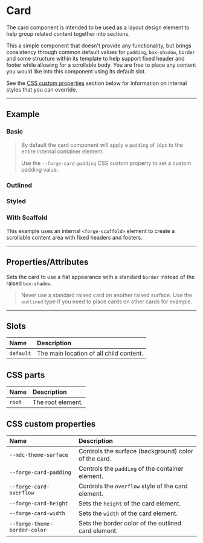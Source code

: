 
<PageSection>

# Card

The card component is intended to be used as a layout design element to help group related content together into sections.

This a simple component that doesn't provide any functionality, but brings consistency through common default values for `padding`, `box-shadow`, `border` and some
structure within its template to help support fixed header and footer while allowing for a scrollable body. You are free to place any content you would like into this
component using its default slot.

See the [CSS custom properties](#css-custom-properties) section below for information on internal styles that you can override.

</PageSection>

---

<PageSection>

## Example

### Basic

<LiveDemo fullWidth layout="column" dense={false} padded={false} codeHtml={CardDefaultCodeHtml()}>
  <LiveDemoStage>
    <CardDemo />
  </LiveDemoStage>
</LiveDemo>

> By default the card component will apply a `padding` of `16px` to the entire internal container element.
>
> Use the `--forge-card-padding` CSS custom property to set a custom padding value.

### Outlined

<LiveDemo fullWidth layout="column" dense={false} padded={false} codeHtml={CardOutlinedCodeHtml()}>
  <LiveDemoStage>
    <CardDemo outlined />
  </LiveDemoStage>
</LiveDemo>

### Styled

<LiveDemo fullWidth layout="column" dense={false} padded={false} codeHtml={CardStyledCodeHtml()} codeScss={CardStyledCodeScss()}>
  <LiveDemoStage>
    <StyledDemo />
  </LiveDemoStage>
</LiveDemo>

### With Scaffold

This example uses an internal `<forge-scaffold>` element to create a scrollable content area with fixed headers and footers.

<LiveDemo fullWidth layout="column" dense={false} padded={false} codeHtml={CardScaffoldCodeHtml()} codeScss={CardScaffoldCodeScss()}>
  <LiveDemoStage>
    <ScaffoldDemo />
  </LiveDemoStage>
</LiveDemo>

</PageSection>

---

<PageSection>

## Properties/Attributes

<PropertyDef name="outlined" type="boolean" defaultValue="null">

Sets the card to use a flat appearance with a standard `border` instead of the raised `box-shadow`.

> Never use a standard raised card on another raised surface. Use the `outlined` type if you need to place cards on other cards for example.
  
</PropertyDef>

</PageSection>

---

<PageSection>

## Slots

| Name                              | Description
| :---------------------------------| :----------------
| `default`                         | The main location of all child content.

</PageSection>

<PageSection>

## CSS parts

| Name               | Description
| :------------------| :----------------
| `root`             | The root element.

</PageSection>

<PageSection>

## CSS custom properties

| Name                              | Description
| :---------------------------------| :----------------
| `--mdc-theme-surface`             | Controls the surface (background) color of the card.
| `--forge-card-padding`              | Controls the `padding` of the container element.
| `--forge-card-overflow`             | Controls the `overflow` style of the card element.
| `--forge-card-height`               | Sets the `height` of the card element.
| `--forge-card-width`                | Sets the `width` of the card element.
| `--forge-theme-border-color`        | Sets the border color of the outlined card element.

</PageSection>
